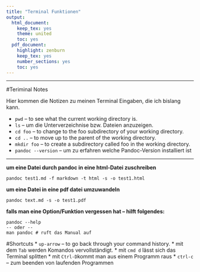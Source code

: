 ```yaml
---
title: "Terminal Funktionen"
output:
  html_document:
    keep_tex: yes
    theme: united
    toc: yes
  pdf_document:
    highlight: zenburn
    keep_tex: yes
    number_sections: yes
    toc: yes
---
```

***
#Teriminal Notes

Hier kommen die Notizen zu meinen Terminal Eingaben, die ich bislang kann.


* `pwd` -- to see what the current working directory is.
* `ls` -- um die Unterverzeichnise bzw. Dateien anzuzeigen.
* `cd foo` -- to change to the foo subdirectory of your working directory.
* `cd ..` -- to move up to the parent of the working directory.
* `mkdir foo` -- to create a subdirectory called foo in the working directory.
* `pandoc --version` -- um zu erfahren welche Pandoc-Version installiert ist

***

**um eine Datei durch pandoc in eine html-Datei zuschreiben**

```
pandoc test1.md -f markdown -t html -s -o test1.html

```

**um eine Datei in eine pdf datei umzuwandeln**
```terminal
pandoc text.md -s -o test1.pdf
```


**falls man eine Option/Funktion vergessen hat --  hilft folgendes:**
```
pandoc --help
-- oder -- 
man pandoc # ruft das Manual auf
````
#Shortcuts
* `up-arrow` -- to go back through your command history.
* mit dem `Tab` werden Komandos vervollständigt.
* mit `cmd d` lässt sich das Terminal splitten
* mit `Ctrl-D`kommt man aus einem Programm raus
* `ctrl-c` -- zum beenden von laufenden Programmen


